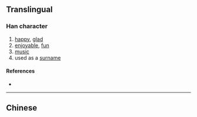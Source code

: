 {{also|樂|楽}}<!-- may be replaced by zh-forms -->
==Translingual==

===Han character===
{{Han char|rn=4|rad=丿|as=04|sn=5|four=|canj=HVD}}

# [[happy]], [[glad]]
# [[enjoyable]], [[fun]]
# [[music]]
# used as a [[surname]]

====References====
* {{Han ref|kx=0082.131|hdz=10037.050|uh=4E50|ud=20048}}

----
==Chinese==
{{zh-see|樂}}